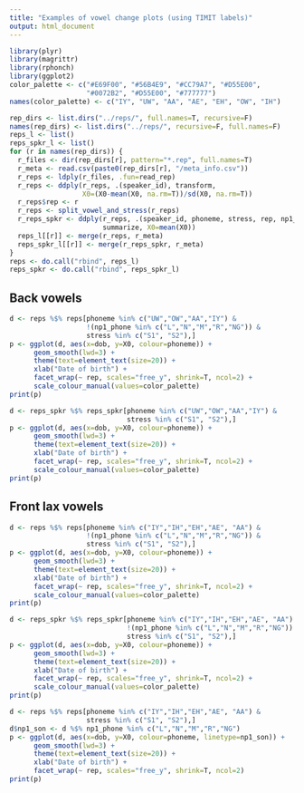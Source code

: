 ```yaml
---
title: "Examples of vowel change plots (using TIMIT labels)"
output: html_document
---
```


```r
library(plyr)
library(magrittr)
library(rphonch)
library(ggplot2)
color_palette <- c("#E69F00", "#56B4E9", "#CC79A7", "#D55E00",
                   "#0072B2", "#D55E00", "#777777")
names(color_palette) <- c("IY", "UW", "AA", "AE", "EH", "OW", "IH")
```

```r
rep_dirs <- list.dirs("../reps/", full.names=T, recursive=F)
names(rep_dirs) <- list.dirs("../reps/", recursive=F, full.names=F)
reps_l <- list()
reps_spkr_l <- list()
for (r in names(rep_dirs)) {
  r_files <- dir(rep_dirs[r], pattern="*.rep", full.names=T)
  r_meta <- read.csv(paste0(rep_dirs[r], "/meta_info.csv"))
  r_reps <- ldply(r_files, .fun=read_rep)
  r_reps <- ddply(r_reps, .(speaker_id), transform,
                  X0=(X0-mean(X0, na.rm=T))/sd(X0, na.rm=T))
  r_reps$rep <- r
  r_reps <- split_vowel_and_stress(r_reps)
  r_reps_spkr <- ddply(r_reps, .(speaker_id, phoneme, stress, rep, np1_phone),
                       summarize, X0=mean(X0))
  reps_l[[r]] <- merge(r_reps, r_meta)
  reps_spkr_l[[r]] <- merge(r_reps_spkr, r_meta)
}
reps <- do.call("rbind", reps_l)
reps_spkr <- do.call("rbind", reps_spkr_l)
```

Back vowels
------

```r
d <- reps %$% reps[phoneme %in% c("UW","OW","AA","IY") &
                   !(np1_phone %in% c("L","N","M","R","NG")) &
                   stress %in% c("S1", "S2"),]
p <- ggplot(d, aes(x=dob, y=X0, colour=phoneme)) +
      geom_smooth(lwd=3) +
      theme(text=element_text(size=20)) +
      xlab("Date of birth") +
      facet_wrap(~ rep, scales="free_y", shrink=T, ncol=2) +
      scale_colour_manual(values=color_palette)
print(p)
```

```r
d <- reps_spkr %$% reps_spkr[phoneme %in% c("UW","OW","AA","IY") &
                             stress %in% c("S1", "S2"),]
p <- ggplot(d, aes(x=dob, y=X0, colour=phoneme)) +
      geom_smooth(lwd=3) +
      theme(text=element_text(size=20)) +
      xlab("Date of birth") +
      facet_wrap(~ rep, scales="free_y", shrink=T, ncol=2) +
      scale_colour_manual(values=color_palette)
print(p)
```


Front lax vowels
------

```r
d <- reps %$% reps[phoneme %in% c("IY","IH","EH","AE", "AA") &
                   !(np1_phone %in% c("L","N","M","R","NG")) &
                   stress %in% c("S1", "S2"),]
p <- ggplot(d, aes(x=dob, y=X0, colour=phoneme)) +
      geom_smooth(lwd=3) +
      theme(text=element_text(size=20)) +
      xlab("Date of birth") +
      facet_wrap(~ rep, scales="free_y", shrink=T, ncol=2) +
      scale_colour_manual(values=color_palette)
print(p)
```

```r
d <- reps_spkr %$% reps_spkr[phoneme %in% c("IY","IH","EH","AE", "AA") &
                             !(np1_phone %in% c("L","N","M","R","NG")) &
                             stress %in% c("S1", "S2"),]
p <- ggplot(d, aes(x=dob, y=X0, colour=phoneme)) +
      geom_smooth(lwd=3) +
      theme(text=element_text(size=20)) +
      xlab("Date of birth") +
      facet_wrap(~ rep, scales="free_y", shrink=T, ncol=2) +
      scale_colour_manual(values=color_palette)
print(p)
```

```r
d <- reps %$% reps[phoneme %in% c("IY","IH","EH","AE", "AA") &
                   stress %in% c("S1", "S2"),]
d$np1_son <- d %$% np1_phone %in% c("L","N","M","R","NG")
p <- ggplot(d, aes(x=dob, y=X0, colour=phoneme, linetype=np1_son)) +
      geom_smooth(lwd=3) +
      theme(text=element_text(size=20)) +
      xlab("Date of birth") +
      facet_wrap(~ rep, scales="free_y", shrink=T, ncol=2)
print(p)
```

